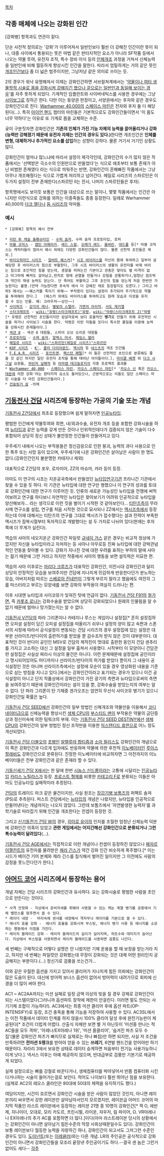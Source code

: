 [[목차]]

== 각종 매체에 나오는 강화된 인간 ==
[강화병] 항목과도 연관이 짙다.

단순 사전적 정의로는 '강화'가 이루어져서 일반인보다 훨씬 더 강해진 인간이란 뜻이 되나, 대중 사이에서 통용되는 뜻은 마법 같은 판타지적인 요소가 아니라 SF작품 등에서 나오는 약물 투여, 유전자 조작, 특수 장비 이식 등의 [[인체개조]] 과정을 거쳐서 신체능력을 일반인에 비해 월등하게 향상시킨 인간을 말한다. 따라서 엄밀하게는 거의 같은 뜻인 [[개조인간]]보다 좀 더 넓은 범주이지만, 그냥저냥 같은 의미로 쓰이는 듯.

2의 경우가 워낙 유명해져서 이제는 강화인간하면 서브컬쳐계에서는 '[[개조인간|약물이나 여타 생물학적 시술로 몸을 강화시켜 강해지긴 했으나 겉으로는 일반인과 동일해 보이는 경우]]'를 자주 뜻하게 되었다. 기계적인 임플란트와 사이버네틱스를 사용한 경우에는 그냥 [[사이보그]]로 칭하곤 한다. 다만 이는 동양권 한정이고, 서양권에서는 후자와 같은 경우도 강화인간으로 친다. [[Warhammer 40,000]]의 [[스페이스 마린]]은 전자와 후자 둘 다 해당된다(...). 특히 [[아이언 핸드]] 챕터의 마린들은 기본적으로도 강화인간들이면서 '이 몸도 너무 약하다'는 이유로 또 기계로 몸을 교체하는 수준.

궂이 구분짓자면 강화인간은 '''기존의 인체가 가진 기능 자체의 능력을 끌어올리거나 강화(능력만 강해졌기 때문에 유전자 자체는 인간의 경우도 있다.)'''한다면 개조인간은 '''인체를 변형, 대체하거나 추가적인 요소를 삽입'''하는 성향이 강하다. 물론 거기서 거기인 상황도 많다.

강화인간이 얼마냐 많느냐에 따라서 설정이 제각각인데, 강화인간의 수가 많지 않은 작품에서는 '선택받은 극소수의 인원만으로 만들었다'는 식으로 애초부터 보통 존재가 아닌 비범한 존재였다 라는 식으로 띄워주는 반면, 강화인간이 흔해빠진 작품에서는 그냥 아무나 개조해줬다는 식으로 가볍게 처리하고 넘어간다. 헤일로 시리즈의 스파르탄은 이 두가지 설정이 전부 존재한다(스파르탄 II는 전사, 나머지 스파르탄들은 후자). 

항목명에서도 보이듯 보통은 인간을 대상으로 쓰는 말이나, 몇몇 작품에서는 인간은 아니지만 이런식으로 강화를 꾀하는 이종족들도 종종 등장한다. 일례로 Warhammer 40,000의 [[다크 엘다]]나 [[둠 시리즈]]의 악마들.

=== 예시 ===
 * [강화복] 항목의 예시 전부
 
 * [[리턴 투 캐슬 울펜슈타인]] - [[수퍼 솔저]], 수퍼 솔저 프로토타입, 로퍼
 * [[마블 코믹스]] - [[캡틴 아메리카]], [[레드 스컬]], [[오메가 레드]], [[울버린]], [[데드풀]] 등[* 마블 코믹스는 캐릭터들이 많아서 예시 외에도 다양한 강화인간들이 많다. 물론 선천적 초인들은 제외.]
 * [[바이오하자드 시리즈]] - [[알버트 웨스커]][* [[시조 바이러스]]를 자신의 몸에 투여하고 일부러 살해당한 후 바이러스의 힘으로 부활한다, 그후 시조 바이러스의 생물의 유전자를 바꿔 버리는 힘으로 초인적인 힘을 얻는데, 총알을 피하는건 기본이고 권총은 맞아도 별 타격이 없고 마그마에 빠져도 살아남고,펀치로 땅에 균열을 만들거나 강철을 관통하거나,엄청난 점프력과 약간의 재생 능력도 얻는다. 단 죽어도 부활하고 그후 초인의 힘을 얻는게 처음 한번만 가능한지는 불명.(만약 가능한다면 후속작 에서 더 강해진 채로 등장할지도 모른다.) 그리고 바하5 에서는 ~~웨스커를 죽이기 위해~~ 부작용이 있다는 설정이 추가되어 주기적으로 약물을 투여해야 한다.]   (웨스커 외에도 바이러스를 투여하고도 원래 모습과 이성을 유지할 수 있는 인물. 예: 크라우저~~상인~~)
 * [[사이퍼즈]] - [[강각의 레나]], [[별빛의 스텔라]], [[가면의 아이작]], [[사도 제키엘]]
 * [[스타크래프트]] - [[wiki:"유령(스타크래프트)"유령]], [[wiki:"악령(스타크래프트 2)"악령]][* 유령은 선천적인 초인들이지만 암살자로써 보다 효율적인 '''병기'''로 만들기 위해 유전적인 시술을 하거나 사이보그 시술을 한다. 악령은 이런 자들을 또다시 특수한 물질을 이용해 능력을 강화시킨 존재들이다.]
 * [[섹션 8]] - 섹션 8 대원들, 스피어 오브 오리온 대원들
 * [[프로토타입]] - [[수퍼 솔저]], [[알렉스 머서]], [[제임스 헬러]]
 * [[헤일로 시리즈]] - [[wiki:"스파르탄(헤일로 시리즈)"스파르탄]]
 * [[KOF 시리즈]] - [[K']], [[쿨라 다이아몬드]], [[맥시마]] 등 [[네스츠]]의 개조 인간들
 * [[F.E.A.R. 시리즈]] - [[포인트맨]], [[팩스턴 페텔]][* 이 둘은 선전적인 초인으로 분류해도 좋을 것 같긴 하지만 일단 유전자 조작을 통해 태어난 아이들이다.], [[마이클 베켓]] 외 [[다크 시그널]] 요원들, [[하빈저 실패작]] 등 [[아마캠 테크놀로지]]의 각종 프로젝트 결과물
 * [[Warhammer 40,000]] - [[스페이스 마린]], [[카오스 스페이스 마린]][* '[[카오스 신]] 혹은 [[카오스 데몬]]에 의한 강화'라는 판타지적 요소도 들어있으나, 근본적으로는 이들도 일단 스페이스 마린 시술을 다 마친 강화인간들이다.]
 * [[건슬링거 걸]] -의체
== [[기동전사 건담]] 시리즈에 등장하는 가공의 기술 또는 개념 ==
[[기동전사 Z건담]]에서 최초로 등장했으며 쉽게 말하자면 [[인공뉴타입]]. 

평범한 인간에게 약물투여와 최면, 내/외과수술, 유전자 개조 등을 포함한 강화시술을 하여 [[뉴타입]]과 같은 능력을 갖게 만든 것이나 인위적인데다가 검증되지 않은 기술이 다수 포함되어 상당히 정신 상태가 불안정한 인간들이 만들어지고 있다.

우주세기 내에서 나오는 부작용들은 정신감응으로 인한 붕괴, 능력의 과다 사용으로 인한 폭주 또는 사망 등이 있으며, 우주세기에 나온 강화인간은 살아남은 사람이 한 명도 없다.(강화인간인지 불분명한 카테지나 제외)

대표적으로 Z건담의 포우, 로자미아, ZZ의 마슈마, 캬라 등이 등장.

아마도 이 연구의 시초는 지온공국측에서 만들었던 [[뉴타입]]연구기관 프라나간 기관에서 찾을 수 있을 듯 하다. 이 기관은 뉴타입에 대한 연구만 행했으나 이 연구의 성과를 토대로 강화인간에 대한 연구가 이루어진 듯. 인류의 새로운 가능성인 뉴타입을 전쟁에 써먹어보려고 연구를 하다보니 자연적인 뉴타입은 찾아보기가 어려워 인공적으로 뉴타입을 양산해보자... 라는 생각으로 이런 짓을 벌이기 시작한 것 같아보인다... [[티탄즈]]측이 무라사메 연구소를 설립, 연구를 처음 시작한 것으로 묘사되나 ZZ에서는 [[액시즈]]측에서 등장하는데 이에 대해서는 티탄즈의 연구를 그대로 액시즈가 접수했다는 설과 전력이 부족한 액시즈가 잠복시절부터 독자적으로 개발했다는 설 두 가지로 나뉘어 있다(현재는 후자쪽에 더 무게가 실린다).

역습의 샤아의 네오지온군 강화인간 파일럿 [[규네이 거스]] 같은 경우는 비교적 정상에 가깝지만 자신을 뉴타입이라고 자처하는 등 샤아나 아무로등 진짜 뉴타입에 대한 강박관념적인 언동을 찾아볼 수 있다. 강화가 지나친 것에 대한 우려를 표하는 부하의 말에 샤아는 젊기 때문에 그런 거라고 하지만 작중에서 샤아의 행동을 보면 설득력은 미묘한 편.

역습의 샤아 이후로는 [[마리다 크루즈]]가 대표적인 강화인간, 이전시대 강화인간과 달리 상당히 안정적인 모습을 보여주지만 건담에 지나치게 민감하게 반응한다던가 분노하는 모습, 아버지처럼 따르는 [[스베로아 진네만]]이 그렇게 부르지 말라고 했음에도 여전히 그를 마스터라고 부르는 모양새를 보면 강화의 부작용이 여실히 드러나는 편. 

이후 시대엔 뉴타입과 사이코뮤가 잊혀진 탓에 언급이 없다. [[기동전사 건담 F91]]의 [[철가면]], 즉 [[카롯조 로나]]는 강화수술을 받았으며 상당히 강화되었으나 원래의 인물됨을 알 수 없기 때문에 얼마나 망가졌는지는 알 수 없다.

[[기동전사 V건담]]의 파라 그리폰이나 카테지나 루스는 게임이나 설정집[* 흔히 설정집하면 오피셜 설정이 담긴 오피셜 설정집을 떠올리기 쉬우나 설정의 양이 많고 속편과 스폰서의 사정에 따라서 공식설정이 변동되는 건담 시리즈의 경우 설정집에 있는 설정은 대부분 선라이즈/반다이의 출판허가를 받았을 뿐 감수조차 받지 않은 것이 대부분이다. 대표적인 것이 반다이 공인인 MSV로 건담의 제작진이 멋대로 출판한 동인지 건담 센추리를 가지고 고소하는 대신 그 설정을 일부 훔쳐서 사용했다. 시작부터 이 모양이니 건담관련 설정집은 사실상 찌라시 이상의 물건은 아니다. 이런 문제때문에 설정집에 공인이라고 명시되어있어도 어디까지나 선라이즈/반다이의 허가를 받았다 뿐이지 그 내용이 공식설정인 것은 아니며 선라이즈측에서는 설정에 모순이 있을 경우 영상화된 내용을 기준으로 삼는 방침을 지니고 있다.]에서는 강화인간이라고 표기되는 경우가 있으나 이건 공식설정이 아니고 단지 작품상에서 강화인간이 가진 광기의 측면과 뉴타입으로써의 측면을 보여주었기 때문에 강화인간이라는 설이 있을 뿐, 강화수술을 받았는지의 여부는 알 수 없다. 단 파라 그리폰이 탄 기체중 겐가오조는 엄연히 무선식 사이코뮤 병기가 있으니 강화인간일 확률은 높다.

[[기동전사 건담 SEED]]에선 강화인간의 일부 방법인 신체개조와 약물만을 이용해서 [[코디네이터]]급으로 신체능력을 향상시킨 [[생체 CPU]]의 [[부스티드 맨]]이 부작용은 약물의 금단증상과 정신미숙에 의한 팀워크의 부재. 이는 [[기동전사 건담 SEED DESTINY]]에선 [[생체 CPU]]의 강화인간의 일부 방법인 정신 조작만을 이용한 [[익스텐디드 휴먼]]으로 어느 정도 개선되었다.

[[기동전사 건담 더블오]]의 [[초병]]인 [[알렐루야 합티즘]]과 [[소마 필리스]]도 강화인간의 개념으로 이 쪽은 강화인간과 다르게 입자에도 반응하며 약물에 의한 후천적 [[이노베이터]]인 [[루이스 할레비]]도 강화인간으로 분류된다. 진정한 이노베이터에 비교하자면 그 이전까지의 이노베이터들은 전부 강화인간과 같은 존재라 할 수 있다.

[[기동신세기 건담 X]]에서는 한 달에 한번 [[시놉스 신드롬]]이라는 고통에 시달리는 [[인공뉴타입]] [[카리스 노틸라스]]가 등장. [[프로스트 형제]]를 비롯한 [[카테고리 F]]로 분류되는 이들은 아마도 인공뉴타입 실패작이라 추정된다.

[[건담]]의 트레이드 마크 같은 물건이지만, 사실 원조는 [[장갑기병 보톰즈]]의 퍼펙트 솔져(PS)로 추측된다. 퍼스트 건담에서는 [[뉴타입]]의 개념은 나왔지만, 뉴타입을 인공적으로 만들어낸다는 개념까지는 나오지 않았다. 그런데 보톰즈에서 '자연발생한 능력자'를 과학기술로 따라잡기 위해 인간을 개조한다는 컨셉이 등장한 것.

그리고 [[신기동전기 건담 W]]의 경우, [[히이로 유이]]의 인지를 초월한 엄청난 신체능력 덕분에 강화인간 의혹이 있었고 '''관련 게임에서는 어지간해선 강화인간으로 분류되거나 그런 특수능력이 달려있다'''(…).

[[기동전사 건담 AGE]]에서는 직접적으로 이런 개념이나 컨셉이 등장하진 않았으나 [[페자르 이젤칸트]]의 유전자를 물려받은 [[제라 긴스]]가 약간 강화 인간 비슷하게 폭주했다.[* 이는 시드가 베이건 기어 본체와 제라 긴스를 침식해서 벌어진 일이지만 그 이전에도 사람의 감정을 못느낀다던가 한다.]

== [[아머드 코어]] 시리즈에서 등장하는 용어 ==
개념 자체는 건담 시리즈의 강화인간과 유사하다. 요는 강화시술로 평범한 사람을 초인으로 만든다는 것이다.

 * 사격 안정화 - 지상에서 준비자세를 취해야 사용할 수 있는 캐논 계열 병기를 공중에서 기체 밸런스를 맞추면서 쏠 수 있다.
 * 레이더 내장 -  머리속에 센서를 내장해서 격자무늬 레이더를 기본으로 쓸 수 있다.
 * 에너지 효율 강화 -  에너지 효율을 강화시켜 부스팅, 에너지 병기 사용 등 에너지를 소모하는 행동에서 이점을 가진다. 
 * 레이저 블레이드 강화 - 레이저 블레이드의 길이가 길어지며, 히트수와 데미지가 늘어난다. 지상에서 부스팅을 사용하면서 레이저 블레이드를 사용하면 검풍도 나간다.

세 번째는 구체적으로 어떻다 설명은 안 나왔지만 기체 운용을 할 때 보정을 받는거라 치고, 하지만 네 번째는 파일럿만 강화했는데 무장이 강화되는 것은 대체 어떤 원리인지 궁금해지는 부분이다.(...) 정신기로 검풍을 쏘는건가...

이와 같은 우월한 옵션을 가지고 있어서 클리어가 지나치게 힘든 의뢰에는 강화인간이 많은 도움이 된다. 대신에 방어력 보너스 옵션이 없어서 방어력이 내려가므로 회피에 신경을 더 많이 써야 한다.

AC1 ~ AC2AA까지는 미션 실패로 일정 금액 이상의 빚을 질 경우 강제로 강화인간이 되는 시스템이었다(그러니까 옵션파트 장착에 제한이 안걸린다. 이러면 말도 안되는 사기기체 조합이 가능하다!). AC3에서는 최종 미션 클리어 후에 옵션 파트(OP-INTENSIFY)로 등장, 조건 충족을 통해 기능을 저장하여 사용할 수 있다. AC3SL에서는 이전 작품에서 데이터 인계를 하지 않을시 100% 클리어 달성 후에 완전기능판이 제공된다[* 조건이 더럽게 어렵다. 산출식 자체만 보면 별 거 아닌듯이 '미션중 만나는 적AC들을 모두 격파', '아레나/EX아레나 1위', '미션 올클리어', '숨겨진 파츠 모두 수집'(물론 강화인간 파츠가 빠지므로 실제로는 하나 빠짐)만 하면 되지만, 사실 저 조건을 만족하려면 '''전미션 S랭크'''를 받아야 얻을 수 있는 '''쓰레기''', 6연발 핸드건을 얻어야만 하기 때문이다. 차라리 3에서 보유한 상태로 데이터 승계하면 처음부터 전기능 사용가능하니 이게 낫다.]. 넥서스 이후는 아예 제공하지 않으며, 반대급부로 검풍만 기본기로 제공하게 되었다.

실제 설정으로는 뼈를 강철로 바꾼다거나, 생체컴퓨터를 박아넣어서 반쯤 컴퓨터화 시킨다거나하는 시술이 들어가는걸로 보인다. 적어도 나이보다 훨씬 뛰어난 힘을 보유한다.(실제로 AC2의 레오스 클라인은 80대에 50대의 체력을 유지하기도 했다.)

여담이지만, 시간이 흐르면서 강화인간 시술을 받은 사람이 많았던 것인지, 아니면 레이븐끼리 싸우면서 강한 레이븐만 살아남아서인지 모르겠지만, 레이븐급 아머드 코어의 마지막 작품인 라스트 레이븐에서 등장하는 레이븐 21명 중 10명이 강화인간[* 잭 O, 에반제, 지나이더, 오대로, 모리 카도르, 프린시펄, 라이운, 쟈우저, 림 파이어, Ω. VR아레나나 EX아레나의 추가 AC를 포함하면 더 많다.]이다(아마 라스트레이븐 당시의 상황에서는 강화인간이 아니면 살아남기 힘든수준의 막장 사회상때문일수도 있다). 강화인간이 보통 레이븐보다 월등한 능력을 자랑하긴 하나, 강화인간이 되고서도 그저그런 수준인 경우도 있다. [[도미넌트]](또는 [[이레귤러]])와는 다른 개념. LR의 주인공은 공식적으로 강화인간이 아니면서 강화인간들을 모조리 끝장낸 주인공이기도 하다.--결국 센 놈은 그런거 없어도 세다--
[[각주]]
